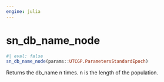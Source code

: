 ```yaml
---
engine: julia
---
```


# sn_db_name_node {#sec-doc}
    

::: {.callout-note appearance="simple" title="docblock" collapse=false}    


```julia
#| eval: false
sn_db_name_node(params::UTCGP.ParametersStandardEpoch)

```

Returns the db_name n times.  n is the length of the population. 
 


:::
    

